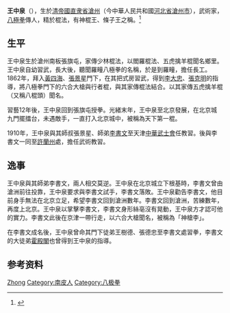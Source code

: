 '''王中泉'''（{{bd|1846年||1919年||}}），生於[[清帝國|清帝國]][[直隶省|直隶省]][[沧州_(古代)|滄州]]（今中華人民共和國[[河北省|河北省]][[滄州市|滄州市]]），武術家，[[八極拳|八極拳]]傳人，精於棍法，有神棍王、條子王之稱。<ref>{{Cite web|title=王中泉|url=http://www.wsbjq.com/index.php/content/26|accessdate=2020-03-06|work=吴连枝八极网|archive-date=2019-04-04|archive-url=https://web.archive.org/web/20190404033440/http://www.wsbjq.com/index.php/content/26|dead-url=no}}</ref>

== 生平 ==
王中泉生於滄州南板張旗屯，家傳少林棍法，以閻羅棍法、五虎擒羊棍聞名鄉里。王中泉自幼習武，長大後，聽聞羅疃八極拳的名稱，於是到羅疃，擔任長工。1862年，拜入[[黃四海|黃四海]]、[[張景星|張景星]]門下，在其把式房習武，得到[[李大忠|李大忠]]、[[張克明|張克明]]的指導，將八極拳門下的六合大槍與行者棍，與其家傳棍法結合。以其家傳五虎擒羊棍（又稱八棍頭）聞名。

習藝12年後，王中泉回到張旗屯授拳。光緒末年，王中泉至北京發展，在北京城九門擺擂台，未遇敵手，一直打入北京城中，被稱為天下第一棍。

1910年，王中泉與其師叔張景星、師弟[[李書文|李書文]]至天津[[中華武士會|中華武士會]]任教習。後與李書文一同至[[許蘭州|許蘭州]]處，擔任武術教習。

==逸事==
王中泉與其師弟李書文，兩人相交莫逆。王中泉在北京城立下根基時，李書文曾由滄洲前往投靠，王中泉要求與李書文試手，李書文落敗。王中泉勸告李書文，他目前身手無法在北京立足，希望李書文回到滄洲數年。李書文回到滄洲，苦練數年，再度上北京。王中泉以掌擊李書文，李書文身形絲亳沒有晃動，王中泉方才認可他的實力。李書文此後在京津一帶行走，以六合大槍聞名，被稱為「神槍李」。

在李書文成名後，王中泉曾命其門下徒弟王樹德、張德忠至李書文處習拳，李書文的大徒弟[[霍殿閣|霍殿閣]]也曾得到王中泉的指導。

== 参考资料 ==
{{reflist}}

{{Authority control}}
{{DEFAULTSORT:Wang王}}
[[Category:王姓|Zhong]]
[[Category:南皮人|Category:南皮人]]
[[Category:八极拳|Category:八极拳]]